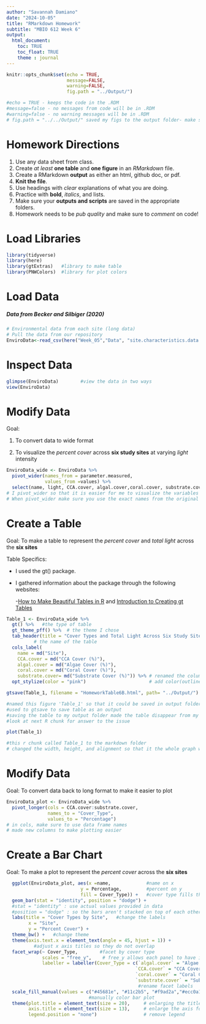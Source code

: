 ```yaml
---
author: "Savannah Damiano"
date: "2024-10-05" 
title: "RMarkdown Homework"
subtitle: "MBIO 612 Week 6"
output:  
  html_document:
    toc: TRUE                   
    toc_float: TRUE
    theme : journal
---
```


```r
knitr::opts_chunk$set(echo = TRUE,
                      message=FALSE, 
                      warning=FALSE,
                      fig.path = "../Output/")

#echo = TRUE - keeps the code in the .RDM
#message=false - no messages from code will be in .RDM
#warning=false - no warning messages will be in .RDM
# fig.path = "../../Output/" saved my figs to the output folder- make sure all spelling matches your folder spelling
```

# Homework Directions

1.  Use any data sheet from class.
2.  Create *at least* **one table** and **one figure** in an *RMarkdown* file.
3.  Create a RMarkdown **output** as either an html, github doc, or pdf.
4.  **Knit the file**.
5.  Use headings with *clear* explanations of what you are doing.
6.  Practice with **bold**, *italics*, and lists.
7.  Make sure your **outputs and scripts** are saved in the appropriate folders.
8.  Homework needs to be *pub quality* and make sure to *comment* on code!

# Load Libraries

```r
library(tidyverse)
library(here)
library(gtExtras)   #library to make table
library(PNWColors)  #library for plot colors

```

# Load Data

##### Data from Becker and Silbiger (2020)

```r
# Environmental data from each site (long data)
# Pull the data from our repository
EnviroData<-read_csv(here("Week_05","Data", "site.characteristics.data.csv"))    

```

# Inspect Data

```r
glimpse(EnviroData)        #view the data in two ways
view(EnviroData)
```

# Modify Data

Goal:

1.  To convert data to wide format

2.  To visualize the *percent cover* across **six study sites** at varying *light* intensity

```r
EnviroData_wide <- EnviroData %>%
  pivot_wider(names_from = parameter.measured,                                 
              values_from =values) %>%
  select(name, light, CCA.cover, algal.cover,coral.cover, substrate.cover)
# I pivot_wider so that it is easier for me to visualize the variables I wanted to select and their values
# When pivot_wider make sure you use the exact names from the original data frame
```

# Create a Table

Goal: To make a table to represent the *percent cover* and *total light* across the **six sites**

Table Specifics:

-   I used the gt() package.

-   I gathered information about the package through the following websites:

    \-[How to Make Beautiful Tables in R](https://rfortherestofus.com/2019/11/how-to-make-beautiful-tables-in-r/) and [Introduction to Creating gt Tables](https://gt.rstudio.com/articles/gt.html)

```r
Table_1 <- EnviroData_wide %>%
  gt() %>%   #the type of table
  gt_theme_pff() %>%  # the theme I chose 
  tab_header(title = "Cover Types and Total Light Across Six Study Sites" ) %>%
          # the name of the table
  cols_label(
    name = md("Site"),
    CCA.cover = md("CCA Cover (%)"),
    algal.cover = md("Algae Cover (%)"),
    coral.cover = md("Coral Cover (%)"),
    substrate.cover= md("Substrate Cover (%)")) %>% # renamed the columns
  opt_stylize(color = "pink")                       # add color(outline is pink)

gtsave(Table_1, filename = "HomeworkTable6B.html", path= "../Output/")

#named this figure 'Table_1' so that it could be saved in output folder
#used to gtsave to save table as an output
#saving the table to my output folder made the table disappear from my Rmarkdown. In office hours, Gabby helped me learn how to add it back. 
#look at next R chunk for answer to the issue 

```

```r
plot(Table_1) 

#this r chunk called Table_1 to the markdown folder
# changed the width, height, and alignment so that it the whole graph would be visible in the Rmarkdown folder
```

# Modify Data

Goal: To convert data back to long format to make it easier to plot

```r
EnviroData_plot <- EnviroData_wide %>%
  pivot_longer(cols = CCA.cover:substrate.cover,                                         
               names_to = "Cover_Type",                                        
               values_to = "Percentage")
# in cols, make sure to use data frame names
# made new columns to make plotting easier
```

# Create a Bar Chart

Goal: To make a plot to represent the *percent cover* across the **six sites**

```r
  
  ggplot(EnviroData_plot, aes(x =name,             #name on x
                           y = Percentage,         #percent on y
                           fill = Cover_Type)) +   #cover type fills the bars
  geom_bar(stat = "identity", position = "dodge") +
  #stat = "identity" : use actual values provided in data
  #position = "dodge" : so the bars aren't stacked on top of each other
  labs(title = "Cover Types by Site",   #change the labels
        x = "Site",
        y = "Percent Cover") +
  theme_bw() +   #change theme
  theme(axis.text.x = element_text(angle = 45, hjust = 1)) +
          #adjust x axis titles so they do not overlap
  facet_wrap(~ Cover_Type,        #facet by cover type
             scales = "free_y",    # free_y allows each panel to have its own y-axis scale
             labeller = labeller(Cover_Type = c(`algal.cover` = "Algae Cover",             
                                               `CCA.cover` = "CCA Cover",          
                                               `coral.cover` = "Coral Cover",
                                               `substrate.cover` = "Substrate Cover"))) +
                                                #rename facet labels
  scale_fill_manual(values = c("#45681e", "#11c2b5", "#f9ad2a","#ecc0a1")) +
                              #manually color bar plot
  theme(plot.title = element_text(size = 20),     # enlarging the title font
        axis.title = element_text(size = 13),     # enlarge the axis font
        legend.position = "none")                 # remove legend

```

